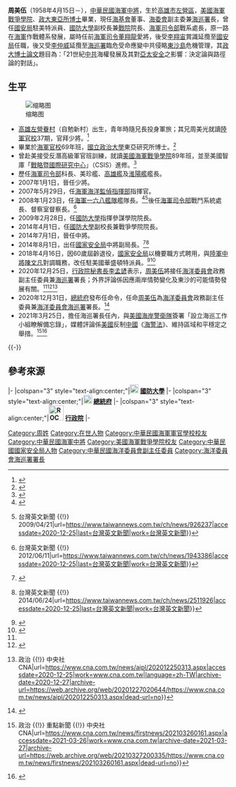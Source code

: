 {{Infobox Officeholder
| name = 　周美伍
| image = CGA CH 09-01.png
| imagesize =  250px
| caption=
| order = {{flagicon image|ROC Ocean Affairs Council Logo.png}} [[中華民國海洋委員會|海洋委員會]]政務副主任委員兼任[[海洋委員會海巡署|海巡署]]第4任署長
| premierroc = [[蘇貞昌|蘇貞昌]]
| 1blankname = 主任委員
| 1namedata = [[李仲威|李仲威]]
|predecessor = [[莊慶達|莊慶達]]
|successor = 
|term_start = 2021年1月4日
|term_end = 
|order1            = [[中華民國國家安全局|國家安全局]]駐[[美國|美國]][[華盛頓特區|華盛頓特區]]特派員
|term_start1       = 2018年4月16日
|term_end1         = 2021年1月3日
|1blankname1 =局長
|1namedata1  =[[彭勝竹|彭勝竹]]<br>[[邱國正|邱國正]]
|predecessor1       = [[陳文凡|陳文凡]]
|successor1       = [[黃經成|黃經成]]
|order2            = [[中華民國國家安全局|國家安全局]]副局長
|term_start2       = 2014年8月1日
|term_end2         = 2018年4月15日
|president2        =[[馬英九|馬英九]]<br>[[蔡英文|蔡英文]]
|1blankname2 =局長
|1namedata2  =[[李翔宙|李翔宙]]<br>[[楊國強|楊國強]]<br>[[彭勝竹|彭勝竹]]
|predecessor2       = [[郭崇信|郭崇信]]
|successor2       = [[陳文凡|陳文凡]]
|order3           = {{flagicon image|ROC National Defense University Flag.svg}} [[國防大學_(中華民國)|國防大學]]副校長兼任[[戰爭學院|戰爭學院]]第10任院長
|1blankname3 =校長
|1namedata3  =[[邱國正|邱國正]]
|term_start3       = 2014年4月1日
|term_end3         = 2014年7月30日
|predecessor3      = [[何安繼|何安繼]]
|successor3        = [[馬自勇|馬自勇]]
|性別     = 男
|出生日期 = {{birth date and age|1958|4|15}}
|出生地點 = {{TWN}}[[高雄市|高雄市]][[左營區|左營區]]
|學歷     = [[國立政治大學|國立政治大學]][[博士|博士]]
|籍貫     = 
|職業     = 軍人
|國籍     = {{ROC}}
|allegiance = {{ROC}}
|branch = {{flagicon image|Flag of the Republic of China.svg}} [[中華民國海軍|中華民國海軍]]
| rank = {{flagicon image|ROCN_Vice_Admiral's_Flag.svg}} [[中將|中將]]
| serviceyears = 1980－2018年
}}
{{Infobox Political EPW
| educate = 
*[[海軍軍官學校|海軍軍官學校]]正期學生班69年班
*[[中華民國海軍技術學校|海軍兵器學校]]正規班78年班
*[[國防大學_(中華民國)|國防大學]]指參正規班82年班
*[[海軍研究生院|美國海軍研究院]]資訊管理碩士84年班
*[[美國海軍戰爭學院|美國海軍戰爭學院]]函授班89年班
*[[國立政治大學|國立政治大學]]東亞研究所博士
| past = 
*[[國防部海軍司令部|海軍司令部]]科長
*[[海軍一五一艦隊|海軍一五一艦隊]]美珍艦、高雄艦艦長
*[[中華民國海軍反潛航空大隊|海軍反潛作戰發展指揮部]]組長
*[[海軍艦隊指揮部|海軍一六八艦隊]]淮陽艦艦長
*[[海軍海洋監偵指揮部|海軍觀通系統指揮部]]指揮官
*[[海軍海洋監偵指揮部|海軍海洋監偵指揮部]]指揮官
*[[海軍艦隊指揮部|海軍一六八艦隊]]艦隊長
*[[國防部海軍司令部|海軍司令部]]戰鬥系統處處長
*[[國防部海軍司令部|海軍司令部]]督察室督察長
*[[國防大學_(中華民國)|國防大學]]指揮參謀學院院長
*[[國防大學_(中華民國)|國防大學]]副校長兼戰爭學院院長<br><span style="color: blue;">(2014年4月1日-2014年7月30日)</span>
* [[中華民國國家安全局|國家安全局]]副局長<br><span style="color: blue;">(2014年8月1日-2018年4月15日)</span>
* [[中華民國國家安全局|國家安全局]]駐美國華盛頓特派員<br><span style="color: blue;">(2018年4月16日-2021年1月3日)</span>
*[[中華民國海洋委員會|海洋委員會]]政務副主任委員兼[[海洋委員會海巡署|海巡署]]署長<br><span style="color: blue;">(2020年12月31日-)</span>
}}
'''周美伍'''（1958年4月15日－），[[中華民國海軍|中華民國海軍]][[中將|中將]]，生於[[高雄市|高雄市]][[左營區|左營區]]，[[美國海軍|美國海軍]][[戰爭學院|戰爭學院]]、[[政大東亞所|政大東亞所]][[博士|博士]]畢業，現任[[海基會|海基會]]董事、[[海委會|海委會]]副主委兼[[海巡署|海巡署]]長，曾任[[中華民國國家安全局|國安局]]駐美特派員、[[國防大學_(中華民國)|國防大學]]副校長兼[[戰爭學院|戰院]]院長、[[國防部海軍司令部|海軍司令部]]戰系處長，原一路在[[海軍|海軍]]作戰體系發展，屬時任前[[中華民國海軍司令|海軍司令]][[董翔龍|董翔龍]]愛將，後受[[李翔宙|李翔宙]]賞識延攬至[[中華民國國家安全局|國安局]]任職，後又受[[李仲威|李仲威]]延攬至[[海巡署|海巡署]]臨危受命應變中共侵略[[東沙島|東沙島]]危機管理，其[[政大|政大]][[博士|博士]][[論文|論文]]題目為：「21世紀[[中共|中共]]海權發展及其對[[亞太|亞太]][[安全|安全]]之影響：決定論與路徑論的對話」。

== 生平 ==
[[File:Chou_Mei-wu_周美伍_(20160331_10：29：07_10th_Full-meeting_of_the_Foreign_and_National_Defense_Committee,_Legislative_Yuan_立法院外交及國防委員會第10次全體委員會議).png|缩略图]]

* [[左營區|高雄左營]][[眷村|眷村]]（自勉新村）出生，青年時隨兄長投身軍旅；其兄周美光就讀[[中華民國陸軍軍官學校|陸軍官校]]37期，官拜少將。<ref>{{Cite web|title=清平人家出名士|url=https://blog.xuite.net/aa7966/han/449481374|accessdate=|author=|date=|format=|publisher=|language=|archive-date=2019-08-24|archive-url=https://web.archive.org/web/20190824085346/https://blog.xuite.net/aa7966/han/449481374|dead-url=no}}</ref>
* 畢業於[[海軍官校|海軍官校]]69年班，[[國立政治大學|國立政治大學]]東亞研究所博士。<ref name=":0">{{Cite web|title=因應東沙局勢 海巡署長 前海軍中將周美伍接任 - 政治|url=https://news.ltn.com.tw/news/politics/paper/1421454|accessdate=2020-12-26|date=2020-12-26|last=自由時報電子報|work=自由時報電子報|language=zh-TW|archive-date=2020-12-27|archive-url=https://web.archive.org/web/20201227021303/https://news.ltn.com.tw/news/politics/paper/1421454|dead-url=no}}</ref>
* 曾赴美接受反潛高級軍官班訓練，就讀[[美國海軍戰爭學院|美國海軍戰爭學院]]89年班，並至美國智庫「[[戰略暨國際研究中心|戰略暨國際研究中心]]」（CSIS）進修。<ref>{{Cite web|title=常在馬身邊走動 金溥聰逼退特勤副指揮官-風傳媒|url=https://www.storm.mg/article/35496|accessdate=2020-12-25|date=2014-09-05|last=Storm.mg|work=www.storm.mg|language=zh-TW}}</ref>
* 歷任[[國防部海軍司令部|海軍司令部]]科長、美珍艦、[[高雄號兩棲指揮艦|高雄艦]]及[[淮陽號巡防艦|淮陽艦]]艦長。
* 2007年1月1日，晉任少將。
* 2007年5月29日，任[[海軍海洋監偵指揮部|海軍海洋監偵指揮部]]指揮官。
* 2008年1月23日，任[[海軍艦隊指揮部|海軍一六八艦隊]]艦隊長。<ref>{{Cite web|title=國防部公布將官晉任名單 五人晉任中將 - 大紀元|url=https://www.epochtimes.com/b5/6/12/26/n1569765.htm|accessdate=2020-12-25|date=2006-12-26|work=大紀元 www.epochtimes.com|language=zh-Hant|archive-date=2019-05-09|archive-url=https://web.archive.org/web/20190509212342/http://www.epochtimes.com/b5/6/12/26/n1569765.htm|dead-url=no}}</ref><ref>{{Cite web|title=整飭軍紀 海軍士兵強盜殺人 主官管8人連坐 {{!}} 台灣英文新聞 {{!}} 2009/04/21|url=https://www.taiwannews.com.tw/ch/news/926237|accessdate=2020-12-25|last=台灣英文新聞|work=台灣英文新聞}}</ref>後任[[國防部海軍司令部|海軍司令部]]戰鬥系統處長、督察室督察長。<ref>{{Cite web|title=快艇筆電遺失 軍方稱無涉機密 {{!}} 台灣英文新聞 {{!}} 2012/06/11|url=https://www.taiwannews.com.tw/ch/news/1943386|accessdate=2020-12-25|last=台灣英文新聞|work=台灣英文新聞}}</ref>
* 2009年2月28日，任[[國防大學_(中華民國)|國防大學]]指揮參謀學院院長。
* 2014年4月1日，任[[國防大學_(中華民國)|國防大學]]副校長兼戰爭學院院長。
* 2014年7月1日，晉任中將。
* 2014年8月1日，出任[[中華民國國家安全局|國家安全局]]中將副局長。<ref>{{Cite web|title=大黑馬！國安局副局長 周美伍出線 - 政治|url=https://news.ltn.com.tw/news/politics/paper/800852|accessdate=2020-12-25|date=2014-08-01|last=自由時報電子報|work=自由時報電子報|language=zh-Hant-TW|archive-date=2019-05-04|archive-url=https://web.archive.org/web/20190504050448/https://news.ltn.com.tw/news/politics/paper/800852|dead-url=no}}</ref><ref>{{Cite web|title=國防部將官晉任 5人升中將 {{!}} 台灣英文新聞 {{!}} 2014/06/24|url=https://www.taiwannews.com.tw/ch/news/2511926|accessdate=2020-12-25|last=台灣英文新聞|work=台灣英文新聞}}</ref>
* 2018年4月16日，因60歲屆齡退役，[[中華民國國家安全局|國家安全局]]以機要職方式聘用，與[[中華民國陸軍|陸軍]][[中將|中將]][[陳文凡|陳文凡]]對調職務，改任駐美國華盛頓特派員。<ref>{{Cite web |url=http://news.ltn.com.tw/news/politics/paper/800852 |title=大黑馬！國安局副局長 周美伍中將出線 |accessdate=2016-12-09 |archive-date=2019-05-04 |archive-url=https://web.archive.org/web/20190504050448/https://news.ltn.com.tw/news/politics/paper/800852 |dead-url=no }}</ref><ref>{{Cite web |url=http://news.ltn.com.tw/news/politics/paper/1190434 |title=國安局駐美特派員陳文凡中將 接任國安局副局長 |accessdate=2018-04-15 |archive-date=2019-05-03 |archive-url=https://web.archive.org/web/20190503191918/https://news.ltn.com.tw/news/politics/paper/1190434 |dead-url=no }}</ref>
* 2020年12月25日，[[行政院秘書長|行政院秘書長]][[李孟諺|李孟諺]]表示，[[周美伍|周美伍]]將接任[[中華民國海洋委員會|海洋委員會]]政務副主任委員兼[[海洋委員會海巡署|海巡署]]署長；外界評論係因應兩岸情勢變化及東沙的可能情勢發展有關。<ref name=":0" /><ref>{{Cite web|title=政院：周美伍接任海委會副主委兼海巡署長|url=https://www.rti.org.tw/news/view/id/2087634|accessdate=2020-12-25|work=Rti 中央廣播電臺|language=zh|archive-date=2021-01-28|archive-url=https://web.archive.org/web/20210128123257/https://www.rti.org.tw/news/view/id/2087634|dead-url=no}}</ref><ref>{{Cite web|title=政院：周美伍接任海委會政務副主委兼海巡署長 {{!}} 政治 {{!}} 中央社 CNA|url=https://www.cna.com.tw/news/aipl/202012250313.aspx|accessdate=2020-12-25|work=www.cna.com.tw|language=zh-TW|archive-date=2020-12-27|archive-url=https://web.archive.org/web/20201227020644/https://www.cna.com.tw/news/aipl/202012250313.aspx|dead-url=no}}</ref>
* 2020年12月31日，[[中華民國總統府|總統府]]發布任命令，任命[[周美伍|周美伍]]為[[中華民國海洋委員會|海洋委員會]]政務副主任委員兼[[海洋委員會海巡署|海洋委員會海巡署]]署長。<ref>{{Cite web|title=任免官員|url=https://www.president.gov.tw/Page/79|accessdate=2021-01-02|work=www.president.gov.tw|language=zh-tw|archive-date=2021-01-09|archive-url=https://web.archive.org/web/20210109192534/https://www.president.gov.tw/Page/79|dead-url=no}}</ref>
*2021年3月25日，擔任海巡署長任內，與[[美国海岸警卫队|美國海岸警衛隊]]簽署「設立海巡工作小組瞭解備忘錄」，媒體評論係[[乔·拜登内阁|美國]]反制[[中华人民共和国|中國]]《[[中華人民共和國海警法|海警法]]》、維持區域和平穩定之舉措。<ref>{{Cite web|title=台美簽備忘錄 總統：願為海洋議題做出更多貢獻 {{!}} 政治 {{!}} 重點新聞 {{!}} 中央社 CNA|url=https://www.cna.com.tw/news/firstnews/202103260161.aspx|accessdate=2021-03-26|work=www.cna.com.tw|archive-date=2021-03-27|archive-url=https://web.archive.org/web/20210327200335/https://www.cna.com.tw/news/firstnews/202103260161.aspx|dead-url=no}}</ref><ref>{{Cite web|title=台美海巡合作反制中國海警法？蘇揆：共同維持區域和平|url=https://www.rti.org.tw/news/view/id/2095282|accessdate=2021-03-26|work=Rti 中央廣播電臺|language=zh}}</ref>
{{-}}

{{commonscat|Chou Mei-wu}}

== 參考來源 ==
{{portal box|人物|中華民國|臺灣|海軍}}
{{reflist}}

{{start box}}
{{s-gov|roc}}
|-
|colspan="3" style="text-align:center;"|''' [[File:ROC_National_Defense_University_Logo.svg|20px]] [[國防大學_(中華民國)|國防大學]]'''
|-
{{s-before|[[何安繼|何安繼]]}}
{{s-title|[[國防大學_(中華民國)|國防大學]]中將副校長<small>|2014年4月1日-2014年7月30日}}
{{s-after|[[馬自勇|馬自勇]]}}
|colspan="3" style="text-align:center;"|'''[[File:Emblem_of_Office_of_the_President_ROC.svg|20px]] [[總統府|總統府]]'''
|-
{{s-before|[[郭崇信|郭崇信]]}}
{{s-title|[[中華民國國家安全局|國家安全局]]中將副局長（常務）<small>|2014年8月1日-2018年4月15日}}
{{s-after|[[陳文凡|陳文凡]]}}
|colspan="3" style="text-align:center;"|'''[[File:ROC_Executive_Yuan_Logo.svg|34px]] [[行政院|行政院]]'''
|-
{{s-before|[[莊慶達|莊慶達]]}}
{{s-title|[[中華民國海洋委員會|海洋委員會]][[海洋委員會海巡署|海巡署]]署長<br>第四任<br><small>2020年12月31日-現任}}
{{s-after|－}}
{{end box}}

[[Category:周姓|Category:周姓]]
[[Category:在世人物|Category:在世人物]]
[[Category:中華民國海軍軍官學校校友|Category:中華民國海軍軍官學校校友]]
[[Category:中華民國海軍中將|Category:中華民國海軍中將]]
[[Category:美國海軍戰爭學院校友|Category:美國海軍戰爭學院校友]]
[[Category:中華民國國家安全局人物|Category:中華民國國家安全局人物]]
[[Category:中華民國海洋委員會副主任委員|Category:中華民國海洋委員會副主任委員]]
[[Category:海洋委員會海巡署署長|Category:海洋委員會海巡署署長]]